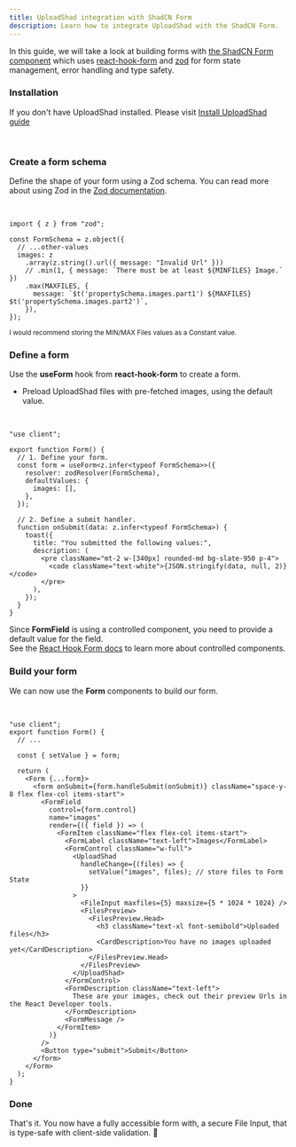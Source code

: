```yaml
---
title: UploadShad integration with ShadCN Form
description: Learn how to integrate UploadShad with the ShadCN Form.
---
```


In this guide, we will take a look at building forms with [the ShadCN Form component](https://ui.shadcn.com/docs/components/form)
which uses [react-hook-form](https://react-hook-form.com/) and [zod](https://zod.dev)
for form state management, error handling and type safety.

<Steps>

### Installation

If you don't have UploadShad installed. Please visit [Install UploadShad guide](/installation)

<br />

### Create a form schema

Define the shape of your form using a Zod schema. You can read more about using Zod in the [Zod documentation](https://zod.dev).

<br />

```tsx showLineNumbers {3,5-7}
import { z } from "zod";

const FormSchema = z.object({
  // ...other-values
  images: z
    .array(z.string().url({ message: "Invalid Url" }))
    // .min(1, { message: `There must be at least ${MINFILES} Image.` })
    .max(MAXFILES, {
      message: `$t('propertySchema.images.part1') ${MAXFILES} $t('propertySchema.images.part2')`,
    }),
});
```

<small>I would recommend storing the MIN/MAX Files values as a Constant value.</small>

### Define a form

Use the **useForm** hook from **react-hook-form** to create a form.

- Preload UploadShad files with pre-fetched images, using the default value.

<br />

```tsx showLineNumbers {3-4,14-20,22-27}
"use client";

export function Form() {
  // 1. Define your form.
  const form = useForm<z.infer<typeof FormSchema>>({
    resolver: zodResolver(FormSchema),
    defaultValues: {
      images: [],
    },
  });

  // 2. Define a submit handler.
  function onSubmit(data: z.infer<typeof FormSchema>) {
    toast({
      title: "You submitted the following values:",
      description: (
        <pre className="mt-2 w-[340px] rounded-md bg-slate-950 p-4">
          <code className="text-white">{JSON.stringify(data, null, 2)}</code>
        </pre>
      ),
    });
  }
}
```

Since **FormField** is using a controlled component, you need to provide a default value for the field.  
See the [React Hook Form docs](https://react-hook-form.com/docs/usecontroller) to learn more about controlled components.

### Build your form

We can now use the **Form** components to build our form.

<br />

```tsx showLineNumbers {7-17,28-50}
"use client";
export function Form() {
  // ...

  const { setValue } = form;

  return (
    <Form {...form}>
      <form onSubmit={form.handleSubmit(onSubmit)} className="space-y-8 flex flex-col items-start">
        <FormField
          control={form.control}
          name="images"
          render={({ field }) => (
            <FormItem className="flex flex-col items-start">
              <FormLabel className="text-left">Images</FormLabel>
              <FormControl className="w-full">
                <UploadShad
                  handleChange={(files) => {
                    setValue("images", files); // store files to Form State
                  }}
                >
                  <FileInput maxfiles={5} maxsize={5 * 1024 * 1024} />
                  <FilesPreview>
                    <FilesPreview.Head>
                      <h3 className="text-xl font-semibold">Uploaded files</h3>
                      <CardDescription>You have no images uploaded yet</CardDescription>
                    </FilesPreview.Head>
                  </FilesPreview>
                </UploadShad>
              </FormControl>
              <FormDescription className="text-left">
                These are your images, check out their preview Urls in the React Developer tools.
              </FormDescription>
              <FormMessage />
            </FormItem>
          )}
        />
        <Button type="submit">Submit</Button>
      </form>
    </Form>
  );
}
```

### Done

That's it. You now have a fully accessible form with, a secure File Input, that is type-safe with client-side validation. 🎊

</Steps>
